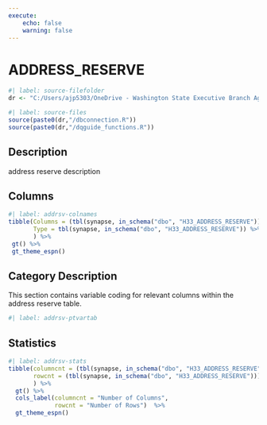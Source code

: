 ```yaml
---
execute:
    echo: false
    warning: false
---
```


# ADDRESS_RESERVE {.unnumbered}

```r
#| label: source-filefolder
dr <- "C:/Users/ajp5303/OneDrive - Washington State Executive Branch Agencies/source_scripts"
```

```r
#| label: source-files
source(paste0(dr,"/dbconnection.R"))
source(paste0(dr,"/dqguide_functions.R"))
```

## Description

address reserve description

## Columns

```r
#| label: addrsv-colnames
tibble(Columns = (tbl(synapse, in_schema("dbo", "H33_ADDRESS_RESERVE")) %>% colnames()),
       Type = tbl(synapse, in_schema("dbo", "H33_ADDRESS_RESERVE")) %>% head(1) %>% as_tibble() %>% sapply(class)
       ) %>%
 gt() %>%
 gt_theme_espn()
```

## Category Description

This section contains variable coding for relevant columns within the address reserve table.

```r
#| label: addrsv-ptvartab

```

## Statistics

```r
#| label: addrsv-stats
tibble(columncnt = (tbl(synapse, in_schema("dbo", "H33_ADDRESS_RESERVE")) %>% ncol()),
       rowcnt = (tbl(synapse, in_schema("dbo", "H33_ADDRESS_RESERVE"))) %>% nrow2()
       ) %>%
  gt() %>%
  cols_label(columncnt = "Number of Columns",
             rowcnt = "Number of Rows")  %>%
  gt_theme_espn()
```

